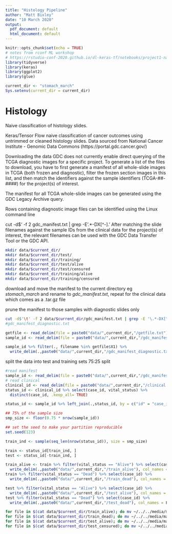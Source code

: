 ```yaml
---
title: "Histology Pipeline"
author: "Matt Bixley"
date: "10 March 2020"
output:
  pdf_document: default
  html_document: default
---
```


```r
knitr::opts_chunk$set(echo = TRUE)
# notes from rconf ML workshop
# https://rstudio-conf-2020.github.io/dl-keras-tf/notebooks/project1-natural-images.nb.html
library(tidyverse)
library(keras)
library(ggplot2)
library(glue)

current_dir <- "stomach_march"
Sys.setenv(current_dir = current_dir)
```

# Histology
Naive classification of histology slides.

Keras/Tensor Flow naive classification of cancer outcomes using untrimmed or cleaned histology slides.
Data sourced from National Cancer Institute - Genomic Data Commons (https://portal.gdc.cancer.gov/)

Downloading the data
GDC does not currently enable direct querying of the TCGA diagnostic images for a specific project. To generate a list of the files to download, you have to first generate a manifest of all whole-slide images in TCGA (both frozen and diagnostic), filter the frozen section images in this list, and then match the identifiers against the sample identifiers (TCGA-##-####) for the project(s) of interest.

The manifest for all TCGA whole-slide images can be generated using the GDC Legacy Archive query.

Rows containing diagnostic image files can be identified using the Linux command line

cut -d$'\t' -f 2 gdc_manifest.txt | grep -E '\.*-DX[^-]\w*.'
After matching the slide filenames against the sample IDs from the clinical data for the project(s) of interest, the relevant filenames can be used with the GDC Data Transfer Tool or the GDC API.

```bash
mkdir data/$current_dir/
mkdir data/$current_dir/test/
mkdir data/$current_dir/training/
mkdir data/$current_dir/test/alive
mkdir data/$current_dir/test/censured
mkdir data/$current_dir/training/alive
mkdir data/$current_dir/training/censured

```
download and move the manifest to the current directory eg *stomach_march* and rename to *gdc_manifest.txt*, repeat for the clinical data which comes as a .tar.gz file

prune the manifest to those samples with diagnostic slides only
```bash
cut -d$'\t' -f 2 data/$current_dir/gdc_manifest.txt | grep -E '\.*-DX[^-]\w*.' > data/$current_dir/getfile.txt
#gdc_manifest_diagnostic.txt
```

```r
getfile <- read_delim(file = paste0("data/",current_dir,"/getfile.txt"), delim = "\t", col_names = F)
sample_id <- read_delim(file = paste0("data/",current_dir,"/gdc_manifest.txt"), delim = "\t")

sample_id %>% filter(., filename %in% getfile$X1) %>%
  write_delim(.,paste0("data/",current_dir,"/gdc_manifest_diagnostic.txt"), delim = "\t")
```



split the data into test and training sets 75:25 split

```r
#read manifest
sample_id <- read_delim(file = paste0("data/",current_dir,"/gdc_manifest_diagnostic.txt"), delim = "\t")
# read clinical
clinical_id <- read_delim(file = paste0("data/",current_dir,"/clinical.project-TCGA-STAD.2020-03-10/clinical.tsv"), delim = "\t")
status_id <- clinical_id %>% select(case_id, vital_status) %>% 
  distinct(case_id, .keep_all= TRUE)

status_id <- sample_id %>% left_join(.,status_id, by = c("id" = "case_id"))

## 75% of the sample size
smp_size <- floor(0.75 * nrow(sample_id))

## set the seed to make your partition reproducible
set.seed(123)

train_ind <- sample(seq_len(nrow(status_id)), size = smp_size)

train <- status_id[train_ind, ]
test <- status_id[-train_ind, ]

train_alive <- train %>% filter(vital_status == "Alive") %>% select(case_id) %>% 
  write_delim(.,paste0("data/",current_dir,"/train_alive"), col_names = F)
train %>% filter(vital_status == "Dead") %>% select(case_id) %>% 
  write_delim(.,paste0("data/",current_dir,"/train_dead"), col_names = F)

test %>% filter(vital_status == "Alive") %>% select(case_id) %>% 
  write_delim(.,paste0("data/",current_dir,"/test_alive"), col_names = F)
test %>% filter(vital_status == "Dead") %>% select(case_id) %>% 
  write_delim(.,paste0("data/",current_dir,"/test_dead"), col_names = F)
```

```bash
for file in $(cat data/$current_dir/train_alive); do mv ~/../../media/matt/0D830EB30D830EB3/$file ~/../../media/matt/0D830EB30D830EB3/training/alive; done
for file in $(cat data/$current_dir/train_dead); do mv ~/../../media/matt/0D830EB30D830EB3/$file ~/../../media/matt/0D830EB30D830EB3/training/censured; done
for file in $(cat data/$current_dir/test_alive); do mv ~/../../media/matt/0D830EB30D830EB3/$file ~/../../media/matt/0D830EB30D830EB3/alive; done
for file in $(cat data/$current_dir/test_censured); do mv ~/../../media/matt/0D830EB30D830EB3/$file ~/../../media/matt/0D830EB30D830EB3/cesured; done
```


<!--chapter:end:HistologyPipeline.Rmd-->

